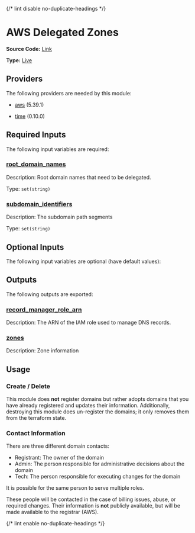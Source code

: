 {/* lint disable no-duplicate-headings */}

# AWS Delegated Zones

**Source Code:** [Link](https://github.com/Panfactum/stack/tree/__currentPanfactumVersion__/packages/infrastructure/aws_delegated_zones)

**Type:** [Live](/docs/reference/infrastructure-modules/overview)

## Providers

The following providers are needed by this module:

* [aws](https://registry.terraform.io/providers/hashicorp/aws/5.39.1/docs) (5.39.1)

* [time](https://registry.terraform.io/providers/hashicorp/time/0.10.0/docs) (0.10.0)

## Required Inputs

The following input variables are required:

### <a name="input_root_domain_names" /> [root\_domain\_names](#input_root_domain_names)

Description: Root domain names that need to be delegated.

Type: `set(string)`

### <a name="input_subdomain_identifiers" /> [subdomain\_identifiers](#input_subdomain_identifiers)

Description: The subdomain path segments

Type: `set(string)`

## Optional Inputs

The following input variables are optional (have default values):

## Outputs

The following outputs are exported:

### <a name="output_record_manager_role_arn" /> [record\_manager\_role\_arn](#output_record_manager_role_arn)

Description: The ARN of the IAM role used to manage DNS records.

### <a name="output_zones" /> [zones](#output_zones)

Description: Zone information

## Usage

### Create / Delete

This module does **not** register domains but rather adopts domains
that you have already registered and updates their information.
Additionally, destroying this module does un-register the domains;
it only removes them from the terraform state.

### Contact Information

There are three different domain contacts:

* Registrant: The owner of the domain
* Admin: The person responsible for administrative decisions about the domain
* Tech: The person responsible for executing changes for the domain

It is possible for the same person to serve multiple roles.

These people will be contacted in the case of billing issues, abuse, or required
changes. Their information is **not** publicly available, but will be made
available to the registrar (AWS).

{/* lint enable no-duplicate-headings */}

